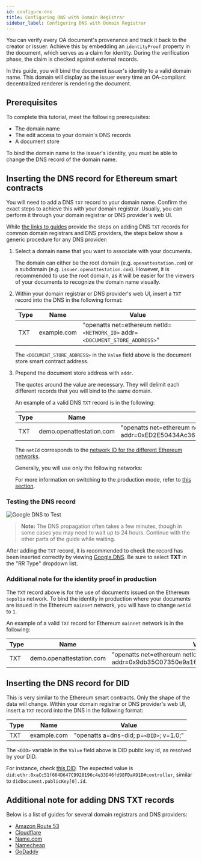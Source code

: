 ```yaml
---
id: configure-dns
title: Configuring DNS with Domain Registrar
sidebar_label: Configuring DNS with Domain Registrar
---
```


You can verify every OA document's provenance and track it back to the creator or issuer. Achieve this by embedding an `identityProof` property in the document, which serves as a claim for identity. During the verification phase, the claim is checked against external records.

In this guide, you will bind the document issuer's identity to a valid domain name. This domain will display as the issuer every time an OA-compliant decentralized renderer is rendering the document.

## Prerequisites

To complete this tutorial, meet the following prerequisites:

- The domain name
- The edit access to your domain's DNS records
- A document store

To bind the domain name to the issuer's identity, you must be able to change the DNS record of the domain name.

## Inserting the DNS record for Ethereum smart contracts

You will need to add a DNS `TXT` record to your domain name. Confirm the exact steps to achieve this with your domain registrar. Usually, you can perform it through your domain registrar or DNS provider's web UI.

While [the links to guides](#additional-note-for-adding-dns-txt-records) provide the steps on adding DNS `TXT` records for common domain registrars and DNS providers, the steps below show a generic procedure for any DNS provider:

1. Select a domain name that you want to associate with your documents. 

    The domain can either be the root domain (e.g. `openattestation.com`) or a subdomain (e.g. `issuer.openattestation.com`). However, it is recommended to use the root domain, as it will be easier for the viewers of your documents to recognize the domain name visually.

2. Within your domain registrar or DNS provider's web UI, insert a `TXT` record into the DNS in the following format:

    | Type | Name        | Value                                                           |
    | ---- | ----------- | --------------------------------------------------------------- |
    | TXT  | example.com | "openatts net=ethereum netId=`<NETWORK_ID>` addr=`<DOCUMENT_STORE_ADDRESS>`" |

    The `<DOCUMENT_STORE_ADDRESS>` in the `Value` field above is the document store smart contract address. 

3. Prepend the document store address with `addr`. 

    The quotes around the value are necessary. They will delimit each different records that you will bind to the same domain.

    An example of a valid DNS `TXT` record is in the following:

    | Type | Name                     | Value                                                                           |
    | ---- | ------------------------ | ------------------------------------------------------------------------------- |
    | TXT  | demo.openattestation.com | "openatts net=ethereum netId=`11155111` addr=0xED2E50434Ac3623bAD763a35213DAD79b43208E4" |

    The `netId` corresponds to the [network ID for the different Ethereum networks](https://chainid.network/). 
    
    Generally, you will use only the following networks:

    <!-- Reusing the Network Table here -->

    <SupportedNetworks />
    
    For more information on switching to the production mode, refer to [this section](#additional-note-for-the-identity-proof-in-production).

### Testing the DNS record

![Google DNS to Test](/docs/developer-section/quickstart/configuring-dns/google-dns.png)

>**Note:** The DNS propagation often takes a few minutes, though in some cases you may need to wait up to 24 hours. Continue with the other parts of the guide while waiting.

After adding the `TXT` record, it is recommended to check the record has been inserted correctly by viewing [Google DNS](https://dns.google.com/). Be sure to select **TXT** in the "RR Type" dropdown list.

### Additional note for the identity proof in production

The `TXT` record above is for the use of documents issued on the Ethereum `sepolia` network. To bind the identity in production where your documents are issued in the Ethereum `mainnet` network, you will have to change `netId` to `1`.

An example of a valid `TXT` record for Ethereum `mainnet` network is in the following:

| Type | Name                     | Value                                                                           |
| ---- | ------------------------ | ------------------------------------------------------------------------------- |
| TXT  | demo.openattestation.com | "openatts net=ethereum netId=1 addr=0x9db35C07350e9a16C828dAda37fd9c2923c75812" |

## Inserting the DNS record for DID

This is very similar to the Ethereum smart contracts. Only the shape of the data will change. Within your domain registrar or DNS provider's web UI, insert a `TXT` record into the DNS in the following format:

| Type | Name        | Value                                   |
| ---- | ----------- | --------------------------------------- |
| TXT  | example.com | "openatts a=dns-did; p=`<DID>`; v=1.0;" |

The `<DID>` variable in the `Value` field above is DID public key id, as resolved by your DID. 

For instance, check [this DID](https://dev.uniresolver.io/1.0/identifiers/did:ethr:0xaCc51f664D647C9928196c4e33D46fd98FDaA91D). The expected value is `did:ethr:0xaCc51f664D647C9928196c4e33D46fd98FDaA91D#controller`, similar to `didDocument.publicKey[0].id`.

## Additional note for adding DNS TXT records

Below is a list of guides for several domain registrars and DNS providers:

- [Amazon Route 53](https://docs.aws.amazon.com/ses/latest/DeveloperGuide/dns-txt-records.html)
- [Cloudflare](https://support.cloudflare.com/hc/en-us/articles/360019093151-Managing-DNS-records-in-Cloudflare)
- [Name.com](https://www.name.com/support/articles/115004972547-Adding-a-TXT-Record)
- [Namecheap](https://www.namecheap.com/support/knowledgebase/article.aspx/317/2237/how-do-i-add-txtspfdkimdmarc-records-for-my-domain)
- [GoDaddy](https://sg.godaddy.com/help/add-a-txt-record-19232)
